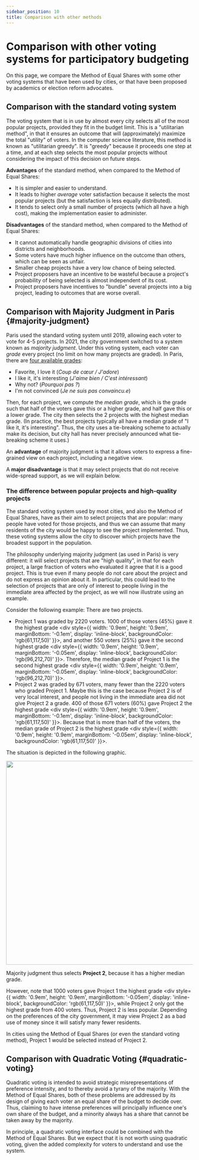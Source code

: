 ```yaml
---
sidebar_position: 10
title: Comparison with other methods
---
```



# Comparison with other voting systems for participatory budgeting

On this page, we compare the Method of Equal Shares with some other voting systems that have been used by cities, or that have been proposed by academics or election reform advocates.

## Comparison with the standard voting system

The voting system that is in use by almost every city selects all of the most popular projects, provided they fit in the budget limit.
This is a "utilitarian method", in that it ensures an outcome that will (approximately) maximize the total "utility" of voters.
In the computer science literature, this method is known as "utilitarian greedy". 
It is "greedy" because it proceeds one step at a time, and at each step selects the most popular projects without considering the impact of this decision on future steps.

**Advantages** of the standard method, when compared to the Method of Equal Shares:
* It is simpler and easier to understand.
* It leads to higher _average_ voter satisfaction because it selects the most popular projects (but the satisfaction is less equally distributed).
* It tends to select only a small number of projects (which all have a high cost), making the implementation easier to administer.

**Disadvantages** of the standard method, when compared to the Method of Equal Shares:
* It cannot automatically handle geographic divisions of cities into districts and neighborhoods.
* Some voters have much higher influence on the outcome than others, which can be seen as unfair.
* Smaller cheap projects have a very low chance of being selected.
* Project proposers have an incentive to be wasteful because a project's probability of being selected is almost independent of its cost.
* Project proposers have incentives to "bundle" several projects into a big project, leading to outcomes that are worse overall.


## Comparison with Majority Judgment in Paris {#majority-judgment}

Paris used the standard voting system until 2019, allowing each voter to vote for 4-5 projects. 
In 2021, the city government switched to a system known as _majority judgment_. 
Under this voting system, each voter can _grade_ every project (no limit on how many projects are graded).
In Paris, there are [four available grades](https://budgetparticipatif.paris.fr/bp/plugins/download/NoticeJugementMajoritaireBP.pdf):

* <div style={{ width: '0.9em', height: '0.9em', marginBottom: '-0.05em', display: 'inline-block', backgroundColor: 'rgb(61,117,50)' }}></div> Favorite, I love it (<i>Coup de cœur / J'adore</i>)
* <div style={{ width: '0.9em', height: '0.9em', marginBottom: '-0.05em', display: 'inline-block', backgroundColor: 'rgb(96,212,70)' }}></div> I like it, it's interesting (<i>J'aime bien / C'est intéressant</i>)
* <div style={{ width: '0.9em', height: '0.9em', marginBottom: '-0.05em', display: 'inline-block', backgroundColor: 'rgb(230,254,86)', border: '0.5px solid #888' }}></div> Why not? (<i>Pourquoi pas ?</i>)
* <div style={{ width: '0.9em', height: '0.9em', marginBottom: '-0.05em', display: 'inline-block', backgroundColor: 'rgb(198,53,39)' }}></div> I'm not convinced (<i>Je ne suis pas convaincu.e</i>)

Then, for each project, we compute the _median grade_, which is the grade such that half of the voters gave this or a higher grade, and half gave this or a lower grade.
The city then selects the 2 projects with the highest median grade.
(In practice, the best projects typically all have a median grade of "I like it, it's interesting". 
Thus, the city uses a tie-breaking scheme to actually make its decision, but city hall has never precisely announced what tie-breaking scheme it uses.)

An **advantage** of majority judgment is that it allows voters to express a fine-grained view on each project, including a negative view.

A **major disadvantage** is that it may select projects that do not receive wide-spread support, as we will explain below.

<h3>The difference between popular projects and high-quality projects</h3>

The standard voting system used by most cities, and also the Method of Equal Shares, have as their aim to select projects that are popular: many people have voted for those projects, and thus we can assume that many residents of the city would be happy to see the project implemented. Thus, these voting systems allow the city to discover which projects have the broadest support in the population.

The philosophy underlying majority judgment (as used in Paris) is very different: it will select projects that are "high quality", in that for each project, a large fraction of voters who evaluated it agree that it is a good project.
This is true even if many people do not care about the project and do not express an opinion about it.
In particular, this could lead to the selection of projects that are only of interest to people living in the immediate area affected by the project, as we will now illustrate using an example.

Consider the following example: There are two projects. 

* <SemiBold>Project 1</SemiBold> was graded by 2220 voters. 1000 of those voters (45%) gave it the highest grade <div style={{ width: '0.9em', height: '0.9em', marginBottom: '-0.1em', display: 'inline-block', backgroundColor: 'rgb(61,117,50)' }}></div>, 
and another 550 voters (25%) gave it the second highest grade <div style={{ width: '0.9em', height: '0.9em', marginBottom: '-0.05em', display: 'inline-block', backgroundColor: 'rgb(96,212,70)' }}></div>. Therefore, the median grade of Project 1 is the second highest grade <div style={{ width: '0.9em', height: '0.9em', marginBottom: '-0.05em', display: 'inline-block', backgroundColor: 'rgb(96,212,70)' }}></div>.
* <SemiBold>Project 2</SemiBold> was graded by 671 voters, many fewer than the 2220 voters who graded Project 1. Maybe this is the case because Project 2 is of <SemiBold>very local interest</SemiBold>, and people not living in the immediate area did not give Project 2 a grade. 400 of those 671 voters (60%) gave Project 2 the highest grade <div style={{ width: '0.9em', height: '0.9em', marginBottom: '-0.1em', display: 'inline-block', backgroundColor: 'rgb(61,117,50)' }}></div>.
Because that is more than half of the voters, the median grade of Project 2 is the highest grade <div style={{ width: '0.9em', height: '0.9em', marginBottom: '-0.05em', display: 'inline-block', backgroundColor: 'rgb(61,117,50)' }}></div>.

The situation is depicted in the following graphic.

<img src="../../img/majority-judgment.svg" width="550" />

Majority judgment thus selects **Project 2**, because it has a higher median grade. 

However, note that 1000 voters gave Project 1 the highest grade <div style={{ width: '0.9em', height: '0.9em', marginBottom: '-0.05em', display: 'inline-block', backgroundColor: 'rgb(61,117,50)' }}></div>, while Project 2 only got the highest grade from 400 voters. Thus, Project 2 is less popular. Depending on the preferences of the city government, it may view Project 2 as a bad use of money since it will satisfy many fewer residents.

In cities using the Method of Equal Shares (or even the standard voting method), Project 1 would be selected instead of Project 2.

## Comparison with Quadratic Voting {#quadratic-voting}

Quadratic voting is intended to avoid strategic misrepresentations of preference intensity, and to thereby avoid a tyrany of the majority.
With the Method of Equal Shares, both of these problems are addressed by its design of giving each voter an equal share of the budget to decide over.
Thus, claiming to have intense preferences will principally influence one's own share of the budget, and a minority always has a share that cannot be taken away by the majority.

In principle, a quadratic voting interface could be combined with the Method of Equal Shares. 
But we expect that it is not worth using quadratic voting, given the added complexity for voters to understand and use the system.
